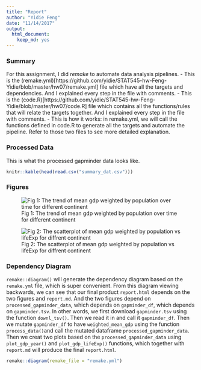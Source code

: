 ```yaml
---
title: "Report"
author: "Yidie Feng"
date: "11/14/2017"
output: 
  html_document: 
    keep_md: yes
---
```

### Summary
For this assignment, I did _remake_ to automate data analysis pipelines.
- This is the (remake.yml)[https://github.com/yidie/STAT545-hw-Feng-Yidie/blob/master/hw07/remake.yml] file which have all the targets and dependencies. And I explained every step in the file with comments.
- This is the (code.R)[https://github.com/yidie/STAT545-hw-Feng-Yidie/blob/master/hw07/code.R] file which contains all the functions/rules that will relate the targets together. And I explained every step in the file with comments.
- This is how it works: in remake.yml, we will call the functions defined in code.R to generate all the targets and automate the pipeline. Refer to those two files to see more detailed explanation.

### Processed Data
This is what the processed gapminder data looks like.
```r
knitr::kable(head(read.csv("summary_dat.csv")))
```

### Figures

![Fig 1: The trend of mean gdp weighted by population over time for different continent](figures/weighted_mean_gdp_by_continent.png)

![Fig 2: The scatterplot of mean gdp weighted by population vs lifeExp for diffrent continent ](figures/weighted_mean_gdp_lifeExp.png)

### Dependency Diagram
`remake::diagram()` will generate the dependency diagram based on the `remake.yml` file, which is super convenient. From this diagram viewing backwards, we can see that our final product `report.html` depends on the two figures and `report.md`. And the two figures depend on `processed_gapminder_data`, which depends on `gapminder_df`, which depends on `gapminder.tsv`. In other words, we first download `gapminder.tsv` using the function `downl_tsv()`. Then we read it in and call it `gapminder_df`. Then we mutate `gapminder_df` to have `weighted_mean_gdp` using the function `process_data()`and call the mutated dataframe `processed_gapminder_data`. Then we creat two plots based on the `processed_gapminder_data` using `plot_gdp_year()` and `plot_gdp_lifeExp()` functions, which together with `report.md` will produce the final `report.html`.
```r
remake::diagram(remake_file = "remake.yml")
```
